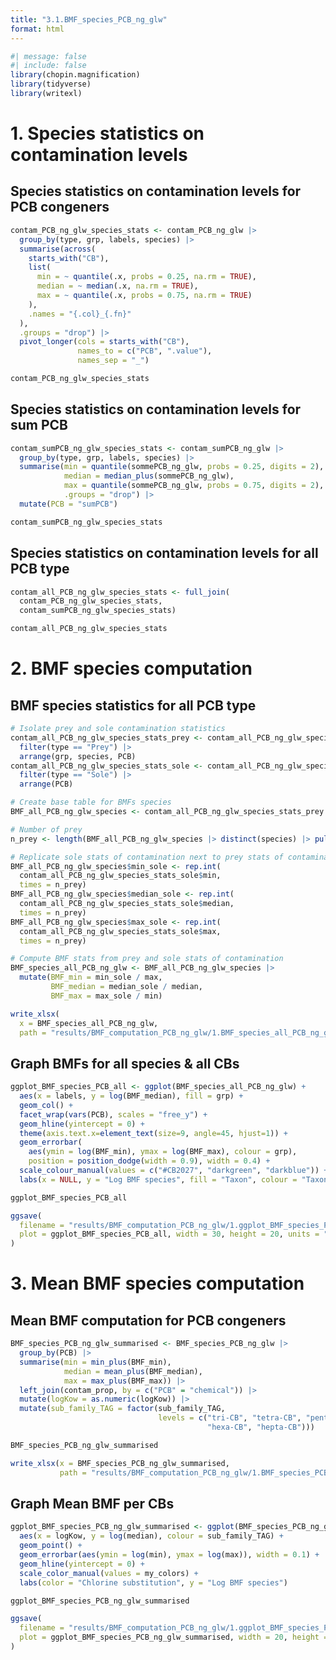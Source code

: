```yaml
---
title: "3.1.BMF_species_PCB_ng_glw"
format: html
---
```


```r
#| message: false
#| include: false
library(chopin.magnification)
library(tidyverse)
library(writexl)
```


# 1. Species statistics on contamination levels

## Species statistics on contamination levels for PCB congeners

```r
contam_PCB_ng_glw_species_stats <- contam_PCB_ng_glw |> 
  group_by(type, grp, labels, species) |> 
  summarise(across(
    starts_with("CB"),
    list(
      min = ~ quantile(.x, probs = 0.25, na.rm = TRUE),
      median = ~ median(.x, na.rm = TRUE),
      max = ~ quantile(.x, probs = 0.75, na.rm = TRUE)
    ),
    .names = "{.col}_{.fn}"
  ),
  .groups = "drop") |> 
  pivot_longer(cols = starts_with("CB"), 
               names_to = c("PCB", ".value"), 
               names_sep = "_")

contam_PCB_ng_glw_species_stats
```

## Species statistics on contamination levels for sum PCB 

```r
contam_sumPCB_ng_glw_species_stats <- contam_sumPCB_ng_glw |> 
  group_by(type, grp, labels, species) |> 
  summarise(min = quantile(sommePCB_ng_glw, probs = 0.25, digits = 2),
            median = median_plus(sommePCB_ng_glw),
            max = quantile(sommePCB_ng_glw, probs = 0.75, digits = 2),
            .groups = "drop") |> 
  mutate(PCB = "sumPCB")

contam_sumPCB_ng_glw_species_stats
```

## Species statistics on contamination levels for all PCB type

```r
contam_all_PCB_ng_glw_species_stats <- full_join(
  contam_PCB_ng_glw_species_stats,
  contam_sumPCB_ng_glw_species_stats)

contam_all_PCB_ng_glw_species_stats
```


# 2. BMF species computation

## BMF species statistics for all PCB type
```r
# Isolate prey and sole contamination statistics
contam_all_PCB_ng_glw_species_stats_prey <- contam_all_PCB_ng_glw_species_stats |> 
  filter(type == "Prey") |> 
  arrange(grp, species, PCB)
contam_all_PCB_ng_glw_species_stats_sole <- contam_all_PCB_ng_glw_species_stats |> 
  filter(type == "Sole") |> 
  arrange(PCB)

# Create base table for BMFs species
BMF_all_PCB_ng_glw_species <- contam_all_PCB_ng_glw_species_stats_prey

# Number of prey
n_prey <- length(BMF_all_PCB_ng_glw_species |> distinct(species) |> pull())

# Replicate sole stats of contamination next to prey stats of contamination
BMF_all_PCB_ng_glw_species$min_sole <- rep.int(
  contam_all_PCB_ng_glw_species_stats_sole$min, 
  times = n_prey)
BMF_all_PCB_ng_glw_species$median_sole <- rep.int(
  contam_all_PCB_ng_glw_species_stats_sole$median, 
  times = n_prey)
BMF_all_PCB_ng_glw_species$max_sole <- rep.int(
  contam_all_PCB_ng_glw_species_stats_sole$max, 
  times = n_prey)

# Compute BMF stats from prey and sole stats of contamination
BMF_species_all_PCB_ng_glw <- BMF_all_PCB_ng_glw_species |> 
  mutate(BMF_min = min_sole / max,
         BMF_median = median_sole / median,
         BMF_max = max_sole / min)
```

```r
write_xlsx(
  x = BMF_species_all_PCB_ng_glw, 
  path = "results/BMF_computation_PCB_ng_glw/1.BMF_species_all_PCB_ng_glw.xlsx")
```


## Graph BMFs for all species & all CBs
```r
ggplot_BMF_species_PCB_all <- ggplot(BMF_species_all_PCB_ng_glw) +
  aes(x = labels, y = log(BMF_median), fill = grp) +
  geom_col() +
  facet_wrap(vars(PCB), scales = "free_y") +
  geom_hline(yintercept = 0) +
  theme(axis.text.x=element_text(size=9, angle=45, hjust=1)) +
  geom_errorbar(
    aes(ymin = log(BMF_min), ymax = log(BMF_max), colour = grp), 
    position = position_dodge(width = 0.9), width = 0.4) +
  scale_colour_manual(values = c("#CB2027", "darkgreen", "darkblue")) +
  labs(x = NULL, y = "Log BMF species", fill = "Taxon", colour = "Taxon")

ggplot_BMF_species_PCB_all
```

```r
ggsave(
  filename = "results/BMF_computation_PCB_ng_glw/1.ggplot_BMF_species_PCB_all_ng_glw.jpg",
  plot = ggplot_BMF_species_PCB_all, width = 30, height = 20, units = "cm"
)
```

# 3. Mean BMF species computation

## Mean BMF computation for PCB congeners
```r
BMF_species_PCB_ng_glw_summarised <- BMF_species_PCB_ng_glw |> 
  group_by(PCB) |> 
  summarise(min = min_plus(BMF_min),
            median = mean_plus(BMF_median),
            max = max_plus(BMF_max)) |> 
  left_join(contam_prop, by = c("PCB" = "chemical")) |> 
  mutate(logKow = as.numeric(logKow)) |> 
  mutate(sub_family_TAG = factor(sub_family_TAG, 
                                 levels = c("tri-CB", "tetra-CB", "penta-CB", 
                                            "hexa-CB", "hepta-CB")))

BMF_species_PCB_ng_glw_summarised
```


```r
write_xlsx(x = BMF_species_PCB_ng_glw_summarised, 
           path = "results/BMF_computation_PCB_ng_glw/1.BMF_species_PCB_ng_glw_summarised.xlsx")
```

## Graph Mean BMF per CBs
```r
ggplot_BMF_species_PCB_ng_glw_summarised <- ggplot(BMF_species_PCB_ng_glw_summarised) +
  aes(x = logKow, y = log(median), colour = sub_family_TAG) +
  geom_point() +
  geom_errorbar(aes(ymin = log(min), ymax = log(max)), width = 0.1) +
  geom_hline(yintercept = 0) +
  scale_color_manual(values = my_colors) +
  labs(color = "Chlorine substitution", y = "Log BMF species")

ggplot_BMF_species_PCB_ng_glw_summarised
```

```r
ggsave(
  filename = "results/BMF_computation_PCB_ng_glw/1.ggplot_BMF_species_PCB_ng_glw_summarised.jpg",
  plot = ggplot_BMF_species_PCB_ng_glw_summarised, width = 20, height = 15, units = "cm"
)
```
